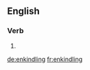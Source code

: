 ==English==

===Verb===
{{head|en}}

# {{present participle of|enkindle}}

[[de:enkindling]]
[[fr:enkindling]]